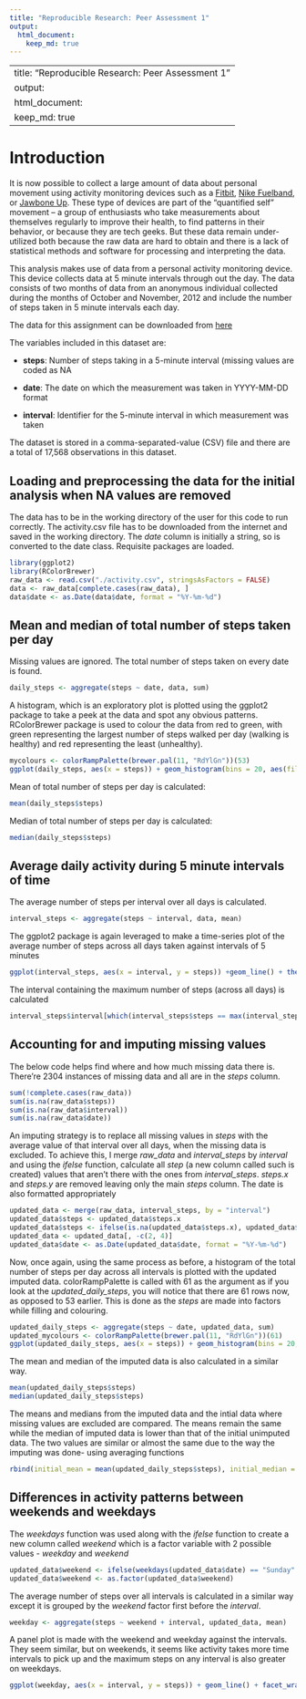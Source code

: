 ```yaml
---
title: "Reproducible Research: Peer Assessment 1"
output: 
  html_document:
    keep_md: true
---
```


---
title: "Reproducible Research: Peer Assessment 1"
output: 
  html_document:
    keep_md: true
---

# Introduction
It is now possible to collect a large amount of data about personal movement using activity monitoring devices such as a [Fitbit](https://www.fitbit.com/in/home), [Nike Fuelband](https://www.nike.com/help/a/why-cant-i-sync), or [Jawbone Up](https://jawbone.com/up). These type of devices are part of the “quantified self” movement – a group of enthusiasts who take measurements about themselves regularly to improve their health, to find patterns in their behavior, or because they are tech geeks. But these data remain under-utilized both because the raw data are hard to obtain and there is a lack of statistical methods and software for processing and interpreting the data.

This analysis makes use of data from a personal activity monitoring device. This device collects data at 5 minute intervals through out the day. The data consists of two months of data from an anonymous individual collected during the months of October and November, 2012 and include the number of steps taken in 5 minute intervals each day.

The data for this assignment can be downloaded from [here](https://d396qusza40orc.cloudfront.net/repdata%2Fdata%2Factivity.zip)

The variables included in this dataset are:

- **steps**: Number of steps taking in a 5-minute interval (missing values are coded as NA

- **date**: The date on which the measurement was taken in YYYY-MM-DD format

- **interval**: Identifier for the 5-minute interval in which measurement was taken

The dataset is stored in a comma-separated-value (CSV) file and there are a total of 17,568 observations in this dataset.

## Loading and preprocessing the data for the initial analysis when NA values are removed
The data has to be in the working directory of the user for this code to run correctly. The activity.csv file has to be downloaded from the internet and saved in the working directory. The *date* column is initially a string, so is converted to the date class. Requisite packages are loaded.
```r
library(ggplot2)
library(RColorBrewer)
raw_data <- read.csv("./activity.csv", stringsAsFactors = FALSE)
data <- raw_data[complete.cases(raw_data), ]
data$date <- as.Date(data$date, format = "%Y-%m-%d")
```

## Mean and median of total number of steps taken per day

Missing values are ignored. The total number of steps taken on every date is found.
```r
daily_steps <- aggregate(steps ~ date, data, sum)
```

A histogram, which is an exploratory plot is plotted using the ggplot2 package to take a peek at the data and spot any obvious patterns. RColorBrewer package is used to colour the data from red to green, with green representing the largest number of steps walked per day (walking is healthy) and red representing the least (unhealthy).
```r
mycolours <- colorRampPalette(brewer.pal(11, "RdYlGn"))(53)
ggplot(daily_steps, aes(x = steps)) + geom_histogram(bins = 20, aes(fill = as.factor(steps), color = as.factor(steps))) +  theme_classic() + scale_fill_manual(values = mycolours) + scale_color_manual(values = mycolours) + xlab("Number of Steps Taken") + ggtitle("Total Number of Steps Taken in a Day") + theme(legend.position = "none") + ylab("Count") 
```

Mean of total number of steps per day is calculated:
```r
mean(daily_steps$steps)
```
Median of total number of steps per day is calculated:
```r
median(daily_steps$steps)
```

## Average daily activity during 5 minute intervals of time
The average number of steps per interval over all days is calculated.
```r
interval_steps <- aggregate(steps ~ interval, data, mean)
```
The ggplot2 package is again leveraged to make a time-series plot of the average number of steps across all days taken against intervals of 5 minutes
```r
ggplot(interval_steps, aes(x = interval, y = steps)) +geom_line() + theme_classic() + xlab("Interval (5 minutes)") + ylab("Total Number of Steps") + ggtitle("Total Steps per interval averaged across all days")
```

The interval containing the maximum number of steps (across all days) is calculated
```r
interval_steps$interval[which(interval_steps$steps == max(interval_steps$steps))]
```


## Accounting for and imputing missing values
The below code helps find where and how much missing data there is. There're 2304 instances of missing data and all are in the *steps* column. 
```r
sum(!complete.cases(raw_data))
sum(is.na(raw_data$steps))
sum(is.na(raw_data$interval))
sum(is.na(raw_data$date))
```
An imputing strategy is to replace all missing values in *steps* with the average value of that interval over all days, when the missing data is excluded. 
To achieve this, I merge *raw_data* and *interval_steps* by *interval* and using the *ifelse* function, calculate all *step* (a new column called such is created) values that aren't there with the ones from *interval_steps*. *steps.x* and *steps.y* are removed leaving only the main *steps* column. The date is also formatted appropriately
```r
updated_data <- merge(raw_data, interval_steps, by = "interval")
updated_data$steps <- updated_data$steps.x
updated_data$steps <- ifelse(is.na(updated_data$steps.x), updated_data$steps.y, updated_data$steps.x)
updated_data <- updated_data[, -c(2, 4)]
updated_data$date <- as.Date(updated_data$date, format = "%Y-%m-%d")
```
Now, once again, using the same process as before, a histogram of the total number of steps per day across all intervals is plotted with the updated imputed data. colorRampPalette is called with 61 as the argument as if you look at the *updated_daily_steps*, you will notice that there are 61 rows now, as opposed to 53 earlier. This is done as the *steps* are made into factors while filling and colouring. 
```r
updated_daily_steps <- aggregate(steps ~ date, updated_data, sum)
updated_mycolours <- colorRampPalette(brewer.pal(11, "RdYlGn"))(61)
ggplot(updated_daily_steps, aes(x = steps)) + geom_histogram(bins = 20, aes(fill = as.factor(steps), color = as.factor(steps))) +  theme_classic() + scale_fill_manual(values = updated_mycolours) + scale_color_manual(values = updated_mycolours) + xlab("Number of Steps Taken") + ggtitle("Total Number of Steps Taken in a Day") + theme(legend.position = "none") + ylab("Count") 
```

The mean and median of the imputed data is also calculated in a similar way.
```r
mean(updated_daily_steps$steps)
median(updated_daily_steps$steps)
```

The means and medians from the imputed data and the intial data where missing values are excluded are compared. The means remain the same while the median of imputed data is lower than that of the initial unimputed data. 
The two values are similar or almost the same due to the way the imputing was done- using averaging functions
```r
rbind(initial_mean = mean(updated_daily_steps$steps), initial_median = median(updated_daily_steps$steps), imputed_mean = mean(daily_steps$steps), imputed_median = median(daily_steps$steps))
```
## Differences in activity patterns between weekends and weekdays
The *weekdays* function was used along with the *ifelse* function to create a new column called *weekend* which is a factor variable with 2 possible values - *weekday* and *weekend*
```r
updated_data$weekend <- ifelse(weekdays(updated_data$date) == "Sunday" | weekdays(updated_data$date) == "Saturday", "weekend", "weekday")
updated_data$weekend <- as.factor(updated_data$weekend)
```
The average number of steps over all intervals is calculated in a similar way except it is grouped by the *weekend* factor first before the *interval*. 
```r
weekday <- aggregate(steps ~ weekend + interval, updated_data, mean)
```
A panel plot is made with the weekend and weekday against the intervals. 
They seem similar, but on weekends, it seems like activity takes more time intervals to pick up and the maximum steps on any interval is also greater on weekdays.
```r
ggplot(weekday, aes(x = interval, y = steps)) + geom_line() + facet_wrap(weekend ~ . , nrow = 2) + theme_classic() + ylab("Number of steps")
```



